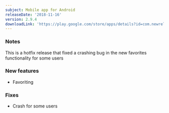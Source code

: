 ```yaml
---
subject: Mobile app for Android
releaseDate: '2018-11-16'
version: 2.9.4
downloadLink: 'https://play.google.com/store/apps/details?id=com.newrelic.rpm'
---
```


### Notes

This is a hotfix release that fixed a crashing bug in the new favorites functionality for some users

### New features

* Favoriting

### Fixes

* Crash for some users
